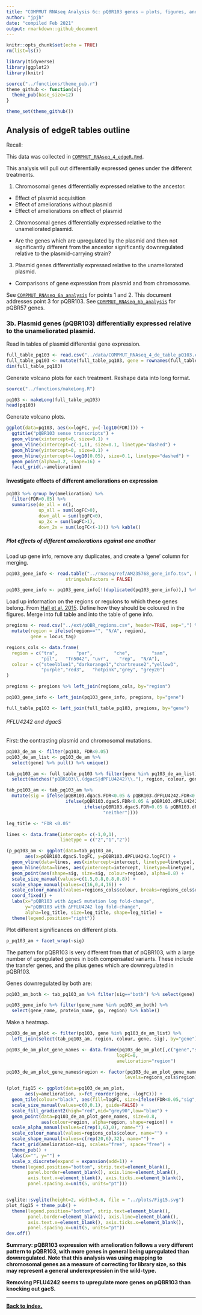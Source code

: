 ```yaml
---
title: "COMPMUT RNAseq Analysis 6c: pQBR103 genes — plots, figures, and analysis"
author: "jpjh"
date: "compiled Feb 2021"
output: rmarkdown::github_document
---
```


```r
knitr::opts_chunk$set(echo = TRUE)
rm(list=ls())

library(tidyverse)
library(ggplot2)
library(knitr)

source("../functions/theme_pub.r")
theme_github <- function(x){
  theme_pub(base_size=12)
}

theme_set(theme_github())
```

## Analysis of edgeR tables outline

Recall:

This data was collected in [`COMPMUT_RNAseq_4_edgeR.Rmd`](COMPMUT_RNAseq_4_edgeR.md).

This analysis will pull out differentially expressed genes under the different treatments.

1. Chromosomal genes differentially expressed relative to the ancestor.
  - Effect of plasmid acquisition
  - Effect of ameliorations without plasmid
  - Effect of ameliorations on effect of plasmid
2. Chromosomal genes differentially expressed relative to the unameliorated plasmid.
  - Are the genes which are upregulated by the plasmid and then not significantly different from the ancestor significantly downregulated relative to the plasmid-carrying strain?
3. Plasmid genes differentially expressed relative to the unameliorated plasmid.
  - Comparisons of gene expression from plasmid and from chromosome.

See [`COMPMUT_RNAseq_6a_analysis`](COMPMUT_RNAseq_6a_analysis.md) for points 1 and 2. This document addresses point 3 for pQBR103. See [`COMPMUT_RNAseq_6b_analysis`](COMPMUT_RNAseq_6b_analysis.md) for pQBR57 genes.

### 3b. Plasmid genes (pQBR103) differentially expressed relative to the unameliorated plasmid.

Read in tables of plasmid differential gene expression. 

```r
full_table_pq103 <- read.csv("../data/COMPMUT_RNAseq_4_de_table_pQ103.csv", sep=",", header=TRUE)
full_table_pq103 <- mutate(full_table_pq103, gene = rownames(full_table_pq103))
dim(full_table_pq103)
```

Generate volcano plots for each treatment. Reshape data into long format.

```r
source("../functions/makeLong.R")

pq103 <- makeLong(full_table_pq103)
head(pq103)
```

Generate volcano plots.

```r
ggplot(data=pq103, aes(x=logFC, y=(-log10(FDR)))) +
  ggtitle("pQBR103 sense transcripts") +
  geom_vline(xintercept=0, size=0.1) +
  geom_vline(xintercept=c(-1,1), size=0.1, linetype="dashed") +
  geom_hline(yintercept=0, size=0.1) + 
  geom_hline(yintercept=-log10(0.05), size=0.1, linetype="dashed") + 
  geom_point(alpha=0.2, shape=16) +
  facet_grid(.~amelioration) 
```

#### Investigate effects of different ameliorations on expression

```r
pq103 %>% group_by(amelioration) %>%
  filter(FDR<0.05) %>%
  summarise(de_all = n(),
            up_all = sum(logFC>0),
            down_all = sum(logFC<0),
            up_2x = sum(logFC>1),
            down_2x = sum(logFC<(-1))) %>% kable()
```

##### Plot effects of different ameliorations against one another

Load up gene info, remove any duplicates, and create a 'gene' column for merging.

```r
pq103_gene_info <- read.table("../rnaseq/ref/AM235768_gene_info.tsv", header=TRUE, sep="\t",
                      stringsAsFactors = FALSE)

pq103_gene_info <- pq103_gene_info[!(duplicated(pq103_gene_info)),] %>% mutate(gene = gene_name)
```

Load up information on the regions or regulons to which these genes belong. From [Hall et al. 2015](dx.doi.org/10.1111/1462-2920.12901). Define how they should be coloured in the figures. Merge into full table and into the table of gene info.

```r
pregions <- read.csv("../ext/pQBR_regions.csv", header=TRUE, sep=",") %>%
  mutate(region = ifelse(region=="", "N/A", region),
         gene = locus_tag)

regions_cols <- data.frame(
  region = c("tra",       "par",        "che",        "sam",    
             "pil",   "Tn5042", "uvr",    "rep",  "N/A"),
  colour = c("steelblue1","darkorange1","chartreuse2","yellow3",
             "purple","red3",   "hotpink","grey", "grey20")
)

pregions <- pregions %>% left_join(regions_cols, by="region")

pq103_gene_info <- left_join(pq103_gene_info, pregions, by="gene")

full_table_pq103 <- left_join(full_table_pq103, pregions, by="gene")
```

###### PFLU4242 and dgacS

First: the contrasting plasmid and chromosomal mutations.

```r
pq103_de_am <- filter(pq103, FDR<0.05) 
pq103_de_am_list <- pq103_de_am %>% 
  select(gene) %>% pull() %>% unique()

tab_pq103_am <- full_table_pq103 %>% filter(gene %in% pq103_de_am_list) %>%
  select(matches("pQBR103\\.(dgacS|dPFLU4242)\\."), region, colour, gene)

tab_pq103_am <- tab_pq103_am %>% 
  mutate(sig = ifelse(pQBR103.dgacS.FDR<0.05 & pQBR103.dPFLU4242.FDR<0.05,"both",
                      ifelse(pQBR103.dgacS.FDR<0.05 & pQBR103.dPFLU4242.FDR>0.05,"dgacS only",
                             ifelse(pQBR103.dgacS.FDR>0.05 & pQBR103.dPFLU4242.FDR<0.05,"dPFLU4242 only",
                                    "neither"))))

leg_title <- "FDR <0.05"

lines <- data.frame(intercept= c(-1,0,1),
                    linetype = c("2","1","2"))

(p_pq103_am <- ggplot(data=tab_pq103_am,
       aes(x=pQBR103.dgacS.logFC, y=pQBR103.dPFLU4242.logFC)) +
  geom_vline(data=lines, aes(xintercept=intercept, linetype=linetype), size=0.2, show.legend=FALSE) +
  geom_hline(data=lines, aes(yintercept=intercept, linetype=linetype), size=0.2, show.legend=FALSE) +
  geom_point(aes(shape=sig, size=sig, colour=region), alpha=0.8) +
  scale_size_manual(values=c(1.5,0.8,0.8,0.8)) +
  scale_shape_manual(values=c(16,0,4,16)) +
  scale_colour_manual(values=regions_cols$colour, breaks=regions_cols$region) +
  coord_fixed() +
  labs(x="pQBR103 with ∆gacS mutation log fold-change",
       y="pQBR103 with ∆PFLU4242 log fold-change",
       alpha=leg_title, size=leg_title, shape=leg_title) +
  theme(legend.position="right"))
```

Plot different significances on different plots.

```r
p_pq103_am + facet_wrap(~sig)
```

The pattern for pQBR103 is very different from that of pQBR103, with a large number of upregulated genes in both compensated variants. These include the transfer genes, and the pilus genes which are downregulated in pQBR103.

Genes downregulated by both are:

```r
pq103_am_both <- tab_pq103_am %>% filter(sig=="both") %>% select(gene) %>% pull() %>% unique()

pq103_gene_info %>% filter(gene_name %in% pq103_am_both) %>% 
  select(gene_name, protein_name, go, region) %>% kable()
```

Make a heatmap.

```r
pq103_de_am_plot <- filter(pq103, gene %in% pq103_de_am_list) %>% 
  left_join(select(tab_pq103_am, region, colour, gene, sig), by="gene")

pq103_de_am_plot_gene_names <- data.frame(pq103_de_am_plot[,c("gene","sig","region")],
                                         logFC=0,
                                         amelioration="region")

pq103_de_am_plot_gene_names$region <- factor(pq103_de_am_plot_gene_names$region,
                                            levels=regions_cols$region)

(plot_fig15 <- ggplot(data=pq103_de_am_plot,
       aes(y=amelioration, x=fct_reorder(gene, -logFC))) +
  geom_tile(colour="black", aes(fill=logFC, size=ifelse(FDR<0.05,"sig","ns"))) + 
  scale_size_manual(values=c(0,0.1), guide=FALSE) +
  scale_fill_gradient2(high="red",mid="grey90",low="blue") +
  geom_point(data=pq103_de_am_plot_gene_names, size=0.8,
             aes(colour=region, alpha=region, shape=region)) +
  scale_alpha_manual(values=c(rep(1,6),0), name="") +
  scale_colour_manual(values=regions_cols$colour, name="") +
  scale_shape_manual(values=c(rep(20,6),32), name="") +
  facet_grid(amelioration~sig, scales="free", space="free") + 
  theme_pub() +
  labs(x="", y="") +
  scale_x_discrete(expand = expansion(add=1)) +
  theme(legend.position="bottom", strip.text=element_blank(),
        panel.border=element_blank(), axis.line=element_blank(),
        axis.text.x=element_blank(), axis.ticks.x=element_blank(),
        panel.spacing.x=unit(5, units="pt")))


svglite::svglite(height=2, width=3.6, file = "../plots/Fig15.svg")
plot_fig15 + theme_pub() + 
  theme(legend.position="bottom", strip.text=element_blank(),
        panel.border=element_blank(), axis.line=element_blank(),
        axis.text.x=element_blank(), axis.ticks.x=element_blank(),
        panel.spacing.x=unit(5, units="pt"))
dev.off()
```

**Summary: pQBR103 expression with amelioration follows a very different pattern to pQBR103, with more genes in general being upregulated than downregulated. Note that this analysis was using mapping to chromosomal genes as a measure of correcting for library size, so this may represent a general underexpression in the wild-type.**

**Removing PFLU4242 seems to upregulate more genes on pQBR103 than knocking out gacS.**

---

**[Back to index.](COMPMUT_index.md)**
